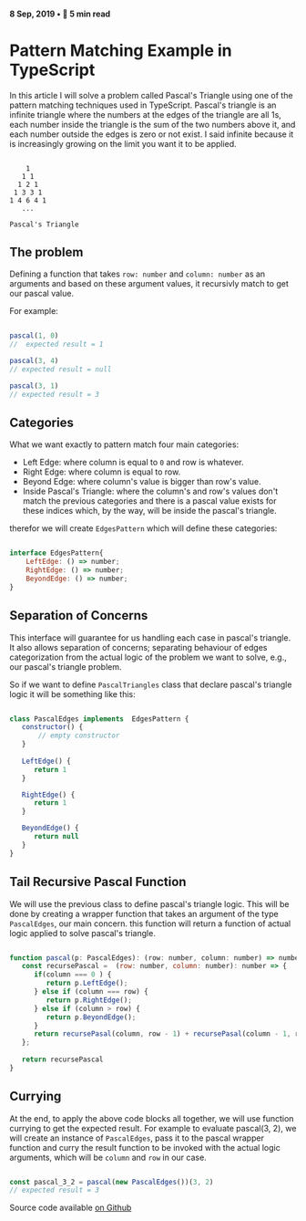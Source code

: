 ####  8 Sep, 2019 • 📖 5 min read

# Pattern Matching Example in TypeScript

In this article I will solve a problem called Pascal's Triangle using one of the pattern matching techniques used in TypeScript.
Pascal's triangle is an infinite triangle where the numbers at the edges of the triangle are all 1s, 
each number inside the triangle is the sum of the two numbers above it, and each number outside the edges is zero or not exist. 
I said infinite because it is increasingly growing on the limit you want it to be applied.


```

    1
   1 1
  1 2 1
 1 3 3 1
1 4 6 4 1
   ...

Pascal's Triangle

```

## The problem

Defining a function that takes `row: number` and `column: number` as an arguments and
based on these argument values, it recursivly match to get our pascal value.

For example: 
```js

pascal(1, 0)
//  expected result = 1

pascal(3, 4) 
// expected result = null 

pascal(3, 1) 
// expected result = 3

```

## Categories

What we want exactly to pattern match four main categories: 

- Left Edge: where column is equal to `0` and row is whatever.
- Right Edge: where column is equal to row.
- Beyond Edge: where column's value is bigger than row's value.
- Inside Pascal's Triangle: where the column's and row's values don't match the previous categories 
and there is a pascal value exists for these indices which, by the way, will be inside the pascal's triangle.

therefor we will create `EdgesPattern` which will define these categories: 

```js

interface EdgesPattern{
    LeftEdge: () => number;
    RightEdge: () => number;
    BeyondEdge: () => number;
}

```

## Separation of Concerns

This interface will guarantee for us handling each case in pascal's triangle. It also allows separation of concerns; 
separating behaviour of edges categorization from the actual logic of the problem we want to solve, e.g., our pascal's triangle problem.

So if we want to define `PascalTriangles` class that declare pascal's triangle logic it will be something like this: 

```js

class PascalEdges implements  EdgesPattern {
   constructor() {
       // empty constructor
   }
   
   LeftEdge() {
      return 1
   }

   RightEdge() {
      return 1
   }

   BeyondEdge() {
      return null 
   }
}

```

## Tail Recursive Pascal Function 

We will use the previous class to define pascal's triangle logic. 
This will be done by creating a wrapper function that takes an argument of the type `PascalEdges`, our main concern.
this function will return a function of actual logic applied to solve pascal's triangle.

```js

function pascal(p: PascalEdges): (row: number, column: number) => number {
   const recursePascal =  (row: number, column: number): number => {
      if(column === 0 ) {
         return p.LeftEdge();
      } else if (column === row) {
         return p.RightEdge();
      } else if (column > row) {
         return p.BeyondEdge();
      }
      return recursePasal(column, row - 1) + recursePasal(column - 1, row - 1)
   };
  
   return recursePascal
}

```

## Currying 

At the end, to apply the above code blocks all together, we will use function currying to get the expected result. 
For example to evaluate pascal(3, 2), we will create an instance of `PascalEdges`, pass it to the pascal wrapper 
function and curry the result function to be invoked with the actual logic arguments, which will be `column` and `row` in our case.

```js

const pascal_3_2 = pascal(new PascalEdges())(3, 2)
// expected result = 3

```

Source code available [on Github](https://github.com/syncatallah/pascal-triangle-example)
